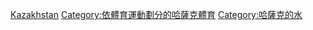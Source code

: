 {{Commons category|Swimming in Kazakhstan}}
[[Category:亞洲各國游泳|Kazakhstan]]
[[Category:依體育運動劃分的哈薩克體育|Category:依體育運動劃分的哈薩克體育]]
[[Category:哈薩克的水|Category:哈薩克的水]]